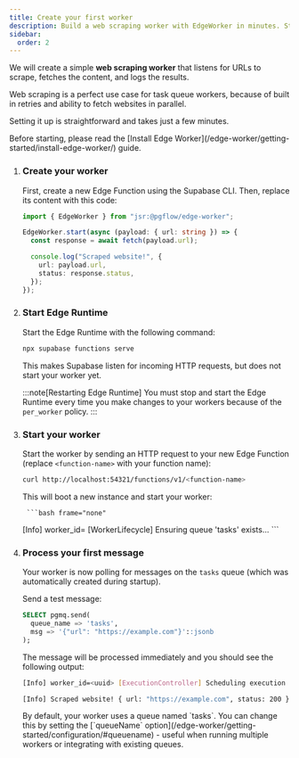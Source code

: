 ```yaml
---
title: Create your first worker
description: Build a web scraping worker with EdgeWorker in minutes. Step-by-step tutorial to process queues on top of Supabase Background Tasks in a reliable way
sidebar:
  order: 2
---
```



We will create a simple **web scraping worker** that listens for URLs to scrape,
fetches the content, and logs the results.

Web scraping is a perfect use case for task queue workers,
because of built in retries and ability to fetch websites in parallel.

Setting it up is straightforward and takes just a few minutes.

<Aside type="caution" title="Requirements">
Before starting, please read the [Install Edge Worker](/edge-worker/getting-started/install-edge-worker/) guide.
</Aside>

<Steps>


1. ### Create your worker

    First, create a new Edge Function using the Supabase CLI. Then, replace its content with this code:

    ```typescript
    import { EdgeWorker } from "jsr:@pgflow/edge-worker";

    EdgeWorker.start(async (payload: { url: string }) => {
      const response = await fetch(payload.url);

      console.log("Scraped website!", {
        url: payload.url,
        status: response.status,
      });
    });
    ```

1. ### Start Edge Runtime

    Start the Edge Runtime with the following command:

    ```bash frame="none"
    npx supabase functions serve
    ```

    This makes Supabase listen for incoming HTTP requests, but does not start
    your worker yet.

    :::note[Restarting Edge Runtime]
    You must stop and start the Edge Runtime every time you make changes
    to your workers because of the `per_worker` policy.
    :::

1. ### Start your worker

    Start the worker by sending an HTTP request to your new Edge Function
    (replace `<function-name>` with your function name):

    ```bash frame="none"
    curl http://localhost:54321/functions/v1/<function-name>
    ```

    This will boot a new instance and start your worker:

		```bash frame="none"
    [Info] worker_id=<uuid> [WorkerLifecycle] Ensuring queue 'tasks' exists...
		```

4. ### Process your first message

    Your worker is now polling for messages on the `tasks` queue (which was automatically created during startup).

    Send a test message:

    ```sql frame="none"
    SELECT pgmq.send(
      queue_name => 'tasks',
      msg => '{"url": "https://example.com"}'::jsonb
    );
    ```

    The message will be processed immediately and you should see the following output:

    ```bash frame="none"
    [Info] worker_id=<uuid> [ExecutionController] Scheduling execution of task 1

    [Info] Scraped website! { url: "https://example.com", status: 200 }
    ```

    <Aside title="Queue Name">
      By default, your worker uses a queue named `tasks`. You can change this by setting the [`queueName` option](/edge-worker/getting-started/configuration/#queuename) - useful when running multiple workers or integrating with existing queues.
    </Aside>

</Steps>
